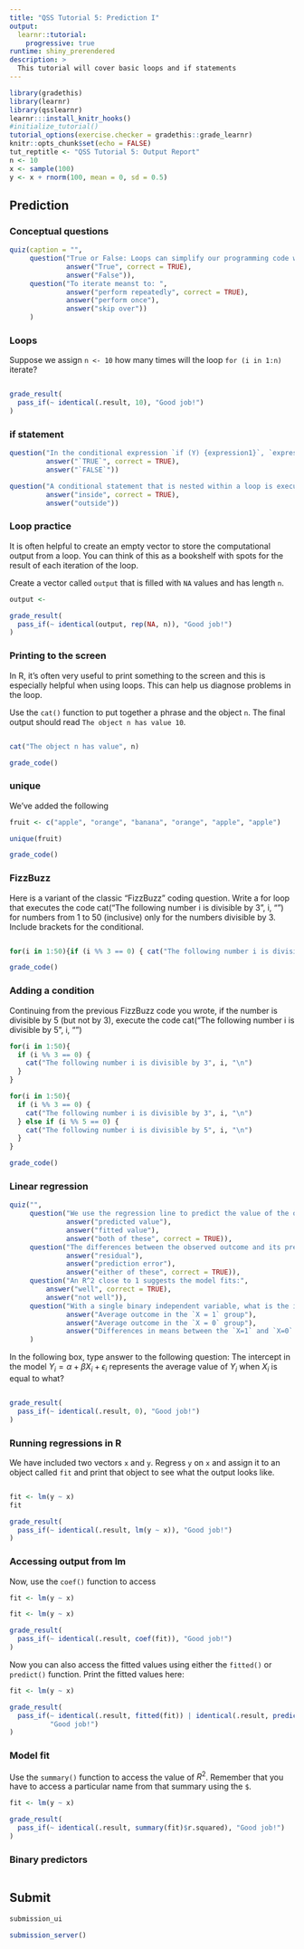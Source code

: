 ```yaml
---
title: "QSS Tutorial 5: Prediction I"
output:
  learnr::tutorial:
    progressive: true
runtime: shiny_prerendered
description: >
  This tutorial will cover basic loops and if statements
---
```


```r
library(gradethis)
library(learnr)
library(qsslearnr)
learnr:::install_knitr_hooks()
#initialize_tutorial()
tutorial_options(exercise.checker = gradethis::grade_learnr)
knitr::opts_chunk$set(echo = FALSE)
tut_reptitle <- "QSS Tutorial 5: Output Report"
n <- 10
x <- sample(100)
y <- x + rnorm(100, mean = 0, sd = 0.5)
```

## Prediction 



### Conceptual questions

```r
quiz(caption = "",
     question("True or False: Loops can simplify our programming code when we want to repeatedly execute code chunks over and over again.",
              answer("True", correct = TRUE),
              answer("False")),
     question("To iterate meanst to: ",
              answer("perform repeatedly", correct = TRUE),
              answer("perform once"),
              answer("skip over"))
     )
```


### Loops

Suppose we assign `n <- 10` how many times will the loop `for (i in 1:n)` iterate?

```r

```

```r
grade_result(
  pass_if(~ identical(.result, 10), "Good job!")
)
```


### if statement

```r
question("In the conditional expression `if (Y) {expression1}`, `expression1` will be executed if `Y` is:",
         answer("`TRUE`", correct = TRUE),
         answer("`FALSE`"))
```



```r
question("A conditional statement that is nested within a loop is executed _____ the loop.",
         answer("inside", correct = TRUE),
         answer("outside"))
```


### Loop practice

It is often helpful to create an empty vector to store the computational output from a loop. You can think of this as a bookshelf with spots for the result of each iteration of the loop. 

Create a vector called `output` that is filled with `NA` values and has length `n`.

```r
output <-  
```

```r
grade_result(
  pass_if(~ identical(output, rep(NA, n)), "Good job!")
)
```

### Printing to the screen

In R, it's often very useful to print something to the screen and this is especially helpful when using loops. This can help us diagnose problems in the loop. 

Use the `cat()` function to put together a phrase and the object `n`. The final output should read `The object n has value 10`.

```r

```

```r
cat("The object n has value", n)
```

```r
grade_code()
```

### unique 

We've added the following 


```r
fruit <- c("apple", "orange", "banana", "orange", "apple", "apple")

```

```r
unique(fruit)
```

```r
grade_code()
```

### FizzBuzz

Here is a variant of the classic "FizzBuzz" coding question. Write a for loop that executes the code
     cat("The following number i is divisible by 3", i, "\n")
for numbers from 1 to 50 (inclusive) only for the numbers divisible by 3. Include brackets for the conditional.

```r

```


```r
for(i in 1:50){if (i %% 3 == 0) { cat("The following number i is divisible by 3", i, "\n") }}
```

```r
grade_code()
```

### Adding a condition

Continuing from the previous FizzBuzz code you wrote, if the number is divisible by 5 (but not by 3), execute the code 
   cat("The following number i is divisible by 5", i, "\n")

```r
for(i in 1:50){
  if (i %% 3 == 0) {
    cat("The following number i is divisible by 3", i, "\n")
  }
}
```

```r
for(i in 1:50){
  if (i %% 3 == 0) {
    cat("The following number i is divisible by 3", i, "\n")
  } else if (i %% 5 == 0) {
    cat("The following number i is divisible by 5", i, "\n")
  }
}
```

```r
grade_code()
```


### Linear regression

```r
quiz("",
     question("We use the regression line to predict the value of the outcome variable y hat, otherwise known as:",
              answer("predicted value"),
              answer("fitted value"),
              answer("both of these", correct = TRUE)),
     question("The differences between the observed outcome and its predicted value is called a:",
              answer("residual"),
              answer("prediction error"),
              answer("either of these", correct = TRUE)),
     question("An R^2 close to 1 suggests the model fits:",
         answer("well", correct = TRUE),
         answer("not well")),
     question("With a single binary independent variable, what is the interpretation of the slope coefficient in a linear regression model?",
              answer("Average outcome in the `X = 1` group"),
              answer("Average outcome in the `X = 0` group"),
              answer("Differences in means between the `X=1` and `X=0` groups", correct = TRUE))
     )
```


In the following box, type answer to the following question: The intercept in the model $Y_i = \alpha + \beta X_i + \epsilon_i$ represents the average value of $Y_i$ when $X_i$ is equal to what?

```r

```

```r
grade_result(
  pass_if(~ identical(.result, 0), "Good job!")
)
```




### Running regressions in R

We have included two vectors `x` and `y`. Regress `y` on `x` and assign it to an object called `fit` and print that object to see what the output looks like. 

```r

```

```r
fit <- lm(y ~ x)
fit
```

```r
grade_result(
  pass_if(~ identical(.result, lm(y ~ x)), "Good job!")
)
```

### Accessing output from lm

Now, use the `coef()` function to access

```r
fit <- lm(y ~ x)
```

```r
fit <- lm(y ~ x)

```

```r
grade_result(
  pass_if(~ identical(.result, coef(fit)), "Good job!")
)
```


Now you can also access the fitted values using either the `fitted()` or `predict()` function. Print the fitted values here:

```r
fit <- lm(y ~ x)

``` 

```r
grade_result(
  pass_if(~ identical(.result, fitted(fit)) | identical(.result, predict(fit)),
          "Good job!")
)
```

### Model fit

Use the `summary()` function to access the value of $R^2$. Remember that you have to access a particular name from that summary using the `$`.

```r
fit <- lm(y ~ x)

```



```r
grade_result(
  pass_if(~ identical(.result, summary(fit)$r.squared), "Good job!")
)
```

### Binary predictors

```r

```

## Submit

```r
submission_ui
```

```r
submission_server()
```
